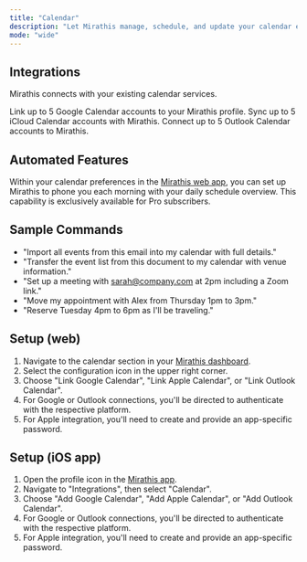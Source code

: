 ```yaml
---
title: "Calendar"
description: "Let Mirathis manage, schedule, and update your calendar events"
mode: "wide"
---
```


## Integrations

Mirathis connects with your existing calendar services.

<CardGroup cols={1}>
  <Card title="Google Calendar" icon="google" iconType="sharp-solid" horizontal>
    Link up to 5 Google Calendar accounts to your Mirathis profile.
  </Card>
  <Card title="Apple Calendar" icon="apple" iconType="sharp-solid" horizontal>
    Sync up to 5 iCloud Calendar accounts with Mirathis.
  </Card>
  <Card title="Outlook Calendar" icon="microsoft" iconType="sharp-solid" horizontal>
    Connect up to 5 Outlook Calendar accounts to Mirathis.
  </Card>
</CardGroup>

## Automated Features

Within your calendar preferences in the [Mirathis web app](https://mirathis.app), you can set up Mirathis to phone you each morning with your daily schedule overview. This capability is exclusively available for Pro subscribers.

## Sample Commands

- "Import all events from this email into my calendar with full details."
- "Transfer the event list from this document to my calendar with venue information."
- "Set up a meeting with [sarah@company.com](mailto:sarah@company.com) at 2pm including a Zoom link."
- "Move my appointment with Alex from Thursday 1pm to 3pm."
- "Reserve Tuesday 4pm to 6pm as I'll be traveling."

## Setup (web)

1. Navigate to the calendar section in your [Mirathis dashboard](https://mirathis.app).
2. Select the configuration icon in the upper right corner.
3. Choose "Link Google Calendar", "Link Apple Calendar", or "Link Outlook Calendar".
4. For Google or Outlook connections, you'll be directed to authenticate with the respective platform.
5. For Apple integration, you'll need to create and provide an app-specific password.

## Setup (iOS app)

1. Open the profile icon in the [Mirathis app](https://mirathis.app).
2. Navigate to "Integrations", then select "Calendar".
3. Choose "Add Google Calendar", "Add Apple Calendar", or "Add Outlook Calendar".
4. For Google or Outlook connections, you'll be directed to authenticate with the respective platform.
5. For Apple integration, you'll need to create and provide an app-specific password.